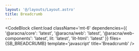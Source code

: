 ```yaml
---
layout: '@/layouts/Layout.astro'
title: Breadcrumb
---
```



<BreadcrumbComponentBlock client:load />

<CodeBlock
  client:load
  className='mt-6'
  dependencies={{
    '@aracna/core': 'latest',
    '@aracna/web': 'latest',
    '@aracna/web-components': 'latest',
    lit: 'latest',
    'lit-html': 'latest'
  }}
  files={SB_BREADCRUMB}
  template='javascript'
  title='Breadcrumb'
/>
